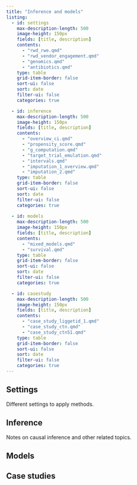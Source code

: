 ```yaml
---
title: "Inference and models"
listing:
  - id: settings
    max-description-length: 500
    image-height: 150px
    fields: [title, description]
    contents: 
      - "rwd_rwe.qmd"
      - "rwd_vendor_engagement.qmd"
      - "genomics.qmd"
      - "antibiotics.qmd"
    type: table
    grid-item-border: false
    sort-ui: false
    sort: date
    filter-ui: false
    categories: true

  - id: inference
    max-description-length: 500
    image-height: 150px
    fields: [title, description]
    contents: 
      - "overview_ci.qmd"
      - "propensity_score.qmd"
      - "g_computation.qmd"
      - "target_trial_emulation.qmd"
      - "intervals.qmd"
      - "imputation_1_overview.qmd"
      - "imputation_2.qmd"
    type: table
    grid-item-border: false
    sort-ui: false
    sort: date
    filter-ui: false
    categories: true
    
  - id: models
    max-description-length: 500
    image-height: 150px
    fields: [title, description]
    contents: 
      - "mixed_models.qmd"
      - "survival.qmd"
    type: table
    grid-item-border: false
    sort-ui: false
    sort: date
    filter-ui: false
    categories: true    

  - id: casestudy
    max-description-length: 500
    image-height: 150px
    fields: [title, description]
    contents: 
      - "case_study_liggetid_1.qmd"
      - "case_study_ctn.qmd"
      - "case_study_ctn51.qmd"
    type: table
    grid-item-border: false
    sort-ui: false
    sort: date
    filter-ui: false
    categories: true  
---
```


## Settings

Different settings to apply methods.

::: {#settings}
:::


## Inference

Notes on causal inference and other related topics.

::: {#inference}
:::



## Models

::: {#models}
:::

## Case studies

::: {#casestudy}
:::

